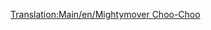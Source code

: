 [[Translation:Main/en/Mightymover Choo-Choo]]{{en/-}}{{Template:Поезда/Ru
|Image=[[File:en/Mightymoverchoochoo.png]]
|Name=Mightymover Choo-Choo
|Cost=£ 22265 (1113250 р.)
|Speed=112 км/ч (70 миль/ч)
|Weight=140 т
|Power=1000 л.с. (746 кВт)
|Annual=£ 2378 (118900 р.)
|Designed=1967
|Lifespan=20 
|Capacity=нет
|Description=Лучший и последний из паравозов в игрушечном климате.
|Real-life=Вымышленный
}}